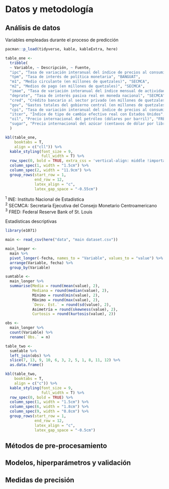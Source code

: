 # Datos y metodología

## Análisis de datos

\small

\textbf{Cuadro 1:} Variables empleadas durante el proceso de predicción

\normalsize

```r
pacman::p_load(tidyverse, kable, kableExtra, here)
```

```r
table_one <- 
  tribble(
  ~ Variable, ~ Descripción, ~ Fuente,
  "ipc", "Tasa de variación interanual del índice de precios al consumidor", "INE",
  "tpm", "Tasa de interés de política monetaria", "BANGUAT",
  "m1", "Medio circulante (en millones de quetzales)", "SECMCA",
  "m2", "Medios de pago (en millones de quetzales)", "SECMCA",
  "imae", "Tasa de variación interanual del índice mensual de actividad económica (tendencia-ciclo)", "SECMCA",
  "deprate", "Tasa de interés pasiva real en moneda nacional", "SECMCA",
  "cred", "Crédito bancario al sector privado (en millones de quetzales)", "BANGUAT",
  "gov", "Gastos totales del gobierno central (en millones de quetzales)", "BANGUAT",
  "cpi", "Tasa de variación interanual del índice de precios al consumidor en Estados Unidos (ajustada por estacionalidad)", "FRED",
  "itcer", "Índice de tipo de cambio efectivo real con Estados Unidos", "SECMCA",
  "oil", "Precio internacional del petróleo (dólares por barril)", "FRED",
  "sugar", "Precio internacional del azúcar (centavos de dólar por libra)", "FRED"
  )
```

\renewcommand{\arraystretch}{1.5}

```r
kbl(table_one, 
    booktabs = T, 
    align = c("cll")) %>%
  kable_styling(font_size = 9,
                full_width = T) %>% 
  row_spec(0, bold = TRUE, extra_css = 'vertical-align: middle !important;') %>% 
  column_spec(1, width = "1.5cm") %>% 
  column_spec(2, width = "11.9cm") %>% 
  group_rows(start_row = 1, 
             end_row = 12, 
             latex_align = "c",
             latex_gap_space = "-0.55cm")
```

\renewcommand{\arraystretch}{1}

\scriptsize

$^1$ INE: Instituto Nacional de Estadística\
$^2$ SECMCA: Secretaría Ejecutiva del Consejo Monetario Centroamericano\
$^3$ FRED: Federal Reserve Bank of St. Louis

\normalsize

\small

\textbf{Cuadro 2:} Estadísticas descriptivas

\normalsize

```r
library(e1071)

main <- read_csv(here("data", "main dataset.csv"))

main_longer <- 
  main %>% 
  pivot_longer(-fecha, names_to = "Variable", values_to = "value") %>% 
  arrange(Variable, fecha) %>% 
  group_by(Variable)

sumtable <- 
  main_longer %>% 
  summarise(Media = round(mean(value), 2),
            Mediana = round(median(value), 2),
            Mínimo = round(min(value), 2),
            Máximo = round(max(value), 2),
            `Desv. Est.` = round(sd(value), 2),
            Asimetría = round(skewness(value), 2),
            Curtosis = round(kurtosis(value), 2))

obs <- 
  main_longer %>% 
  count(Variable) %>% 
  rename(`Obs.` = n)

table_two <- 
  sumtable %>% 
  left_join(obs) %>% 
  slice(7, 13, 9, 10, 6, 3, 2, 5, 1, 8, 11, 12) %>% 
  as.data.frame()
```

\renewcommand{\arraystretch}{1.3}

```r
kbl(table_two, 
    booktabs = T,
    align = c("c")) %>%
  kable_styling(font_size = 9,
                full_width = T) %>% 
  row_spec(0, bold = TRUE) %>% 
  column_spec(1, width = "1.5cm") %>% 
  column_spec(6, width = "1.8cm") %>% 
  column_spec(9, width = "0.8cm") %>% 
  group_rows(start_row = 1, 
             end_row = 12, 
             latex_align = "c",
             latex_gap_space = "-0.5cm")
```

\renewcommand{\arraystretch}{1}

## Métodos de pre-procesamiento

## Modelos, hiperparámetros y validación

## Medidas de precisión
